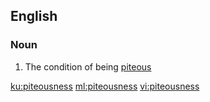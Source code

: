 ==English==

===Noun===
{{en-noun|-|es}}

# The condition of being [[piteous]]

[[ku:piteousness]]
[[ml:piteousness]]
[[vi:piteousness]]